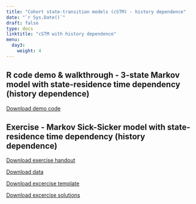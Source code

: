 ---
title: "Cohort state-transition models (cSTM) - history dependence"
date: "`r Sys.Date()`"
draft: false
type: docs
linktitle: "cSTM with history dependence"
menu:
  day3:
    weight: 4
---
## R code demo & walkthrough - 3-state Markov model with state-residence time dependency (history dependence)

[Download demo code](../../../Course_Modularization/Markov models/Markov 3-state/Markov_3state_tunnels.Rmd)

## Exercise - Markov Sick-Sicker model with state-residence time dependency (history dependence)

[Download exercise handout](../../../Course_Modularization/Markov models/Markov Sick-Sicker/exercise worksheets/markov_sick-sicker_tunnels_exercise.html)

[Download data](../../../Course_Modularization/Markov models/Markov Sick-Sicker/solutions/HMD_USA_Mx_2015.csv)

[Download excercise template](../../../Course_Modularization/Markov models/Markov Sick-Sicker/templates/markov_sick-sicker_tunnels_template.Rmd)

[Download excercise solutions](../../../Course_Modularization/Markov models/Markov Sick-Sicker/solutions/markov_sick-sicker_tunnels_solutions.Rmd)

